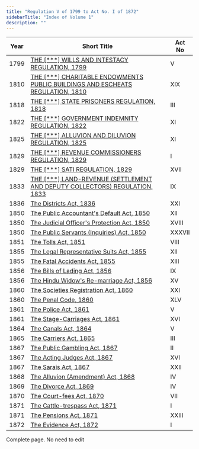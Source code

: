 ```yaml
---
title: "Regulation V of 1799 to Act No. I of 1872"
sidebarTitle: "Index of Volume 1"
description: ""
---
```


| Year | Short Title                                                                                                  | Act No |
| ---- | ------------------------------------------------------------------------------------------------------------ | ------ |
| 1799 | [THE [\*\*\*] WILLS AND INTESTACY REGULATION, 1799](/laws/volume-1/act-1315)                                 | V      |
| 1810 | [THE [\*\*\*] CHARITABLE ENDOWMENTS PUBLIC BUILDINGS AND ESCHEATS REGULATION, 1810](/laws/volume-1/act-1316) | XIX    |
| 1818 | [THE [\*\*\*] STATE PRISONERS REGULATION, 1818](/laws/volume-1/act-1317)                                     | III    |
| 1822 | [THE [\*\*\*] GOVERNMENT INDEMNITY REGULATION, 1822](/laws/volume-1/act-1318)                                | XI     |
| 1825 | [THE [\*\*\*] ALLUVION AND DILUVION REGULATION, 1825](/laws/volume-1/act-1319)                               | XI     |
| 1829 | [THE [\*\*\*] REVENUE COMMISSIONERS REGULATION, 1829](/laws/volume-1/act-1320)                               | I      |
| 1829 | [THE [\*\*\*] SATI REGULATION, 1829](/laws/volume-1/act-1321)                                                | XVII   |
| 1833 | [THE [\*\*\*] LAND-REVENUE (SETTLEMENT AND DEPUTY COLLECTORS) REGULATION, 1833](/laws/volume-1/act-1322)     | IX     |
| 1836 | [The Districts Act, 1836](/laws/volume-1/act-1)                                                              | XXI    |
| 1850 | [The Public Accountant's Default Act, 1850](/laws/volume-1/act-2)                                            | XII    |
| 1850 | [The Judicial Officer's Protection Act, 1850](/laws/volume-1/act-3)                                          | XVIII  |
| 1850 | [The Public Servants (Inquiries) Act, 1850](/laws/volume-1/act-4)                                            | XXXVII |
| 1851 | [The Tolls Act, 1851](/laws/volume-1/act-5)                                                                  | VIII   |
| 1855 | [The Legal Representative Suits Act, 1855](/laws/volume-1/act-6)                                             | XII    |
| 1855 | [The Fatal Accidents Act, 1855](/laws/volume-1/act-7)                                                        | XIII   |
| 1856 | [The Bills of Lading Act, 1856](/laws/volume-1/act-8)                                                        | IX     |
| 1856 | [The Hindu Widow's Re-marriage Act, 1856](/laws/volume-1/act-9)                                              | XV     |
| 1860 | [The Societies Registration Act, 1860](/laws/volume-1/act-10)                                                | XXI    |
| 1860 | [The Penal Code, 1860](/laws/volume-1/act-11)                                                                | XLV    |
| 1861 | [The Police Act, 1861](/laws/volume-1/act-12)                                                                | V      |
| 1861 | [The Stage-Carriages Act, 1861](/laws/volume-1/act-13)                                                       | XVI    |
| 1864 | [The Canals Act, 1864](/laws/volume-1/act-14)                                                                | V      |
| 1865 | [The Carriers Act, 1865](/laws/volume-1/act-15)                                                              | III    |
| 1867 | [The Public Gambling Act, 1867](/laws/volume-1/act-16)                                                       | II     |
| 1867 | [The Acting Judges Act, 1867](/laws/volume-1/act-17)                                                         | XVI    |
| 1867 | [The Sarais Act, 1867](/laws/volume-1/act-18)                                                                | XXII   |
| 1868 | [The Alluvion (Amendment) Act, 1868](/laws/volume-1/act-19)                                                  | IV     |
| 1869 | [The Divorce Act, 1869](/laws/volume-1/act-20)                                                               | IV     |
| 1870 | [The Court-fees Act, 1870](/laws/volume-1/act-21)                                                            | VII    |
| 1871 | [The Cattle-trespass Act, 1871](/laws/volume-1/act-22)                                                       | I      |
| 1871 | [The Pensions Act, 1871](/laws/volume-1/act-23)                                                              | XXIII  |
| 1872 | [The Evidence Act, 1872](/laws/volume-1/act-24)                                                              | I      |

<Check>Complete page. No need to edit</Check>
